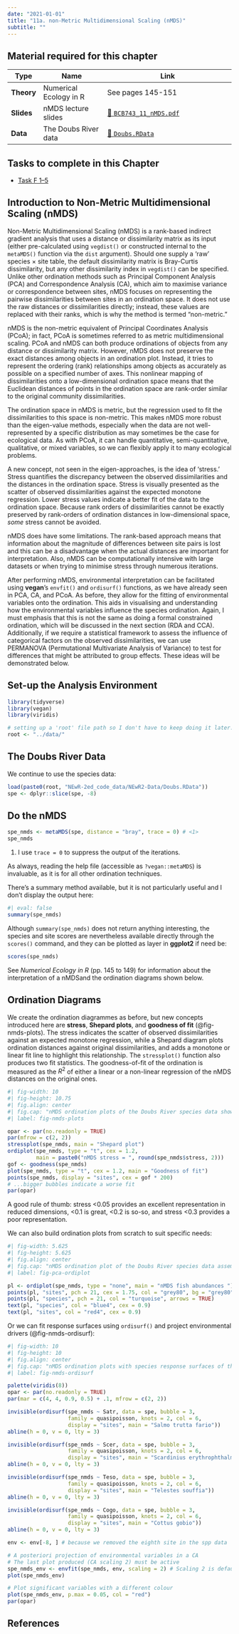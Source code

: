 ```yaml
---
date: "2021-01-01"
title: "11a. non-Metric Multidimensional Scaling (nMDS)"
subtitle: ""
---
```


<!--- # Topic 11: non-Metric multidimensional scaling (nMDS) --->

::: callout-tip
## **Material required for this chapter**

| Type           | Name                                     | Link                                                                              |
|----------------|------------------------------------------|-----------------------------------------------------------------------------------|
| **Theory**     | Numerical Ecology in R                   | See pages 145-151                                                                 |
| **Slides**     | nMDS lecture slides                      | [💾 `BCB743_11_nMDS.pdf`](../slides/BCB743_11_nMDS.pdf)                           |
| **Data**       | The Doubs River data                     | [💾 `Doubs.RData`](../data/NEwR-2ed_code_data/NeWR2-Data/Doubs.RData)             |
:::

::: {.callout-important appearance="simple"}
## Tasks to complete in this Chapter

* [Task F 1--5](assessments/Task_F.qmd)
:::

## Introduction to Non-Metric Multidimensional Scaling (nMDS)

Non-Metric Multidimensional Scaling (nMDS) is a rank-based indirect gradient analysis that uses a distance or dissimilarity matrix as its input (either pre-calculated using `vegdist()` or constructed internal to the `metaMDS()` function via the `dist` argument). Should one supply a 'raw' species × site table, the default dissimilarity matrix is Bray-Curtis dissimilarity, but any other dissimilarity index in `vegdist()` can be specified. Unlike other ordination methods such as Principal Component Analysis (PCA) and Correspondence Analysis (CA), which aim to maximise variance or correspondence between sites, nMDS focuses on representing the pairwise dissimilarities between sites in an ordination space. It does not use the raw distances or dissimilarities directly; instead, these values are replaced with their ranks, which is why the method is termed "non-metric."

nMDS is the non-metric equivalent of Principal Coordinates Analysis (PCoA); in fact, PCoA is sometimes referred to as metric multidimensional scaling. PCoA and nMDS can both produce ordinations of objects from any distance or dissimilarity matrix. However, nMDS does not preserve the exact distances among objects in an ordination plot. Instead, it tries to represent the ordering (rank) relationships among objects as accurately as possible on a specified number of axes. This nonlinear mapping of dissimilarities onto a low-dimensional ordination space means that the Euclidean distances of points in the ordination space are rank-order similar to the original community dissimilarities.

The ordination space in nMDS is metric, but the regression used to fit the dissimilarities to this space is non-metric. This makes nMDS more robust than the eigen-value methods, especially when the data are not well-represented by a specific distribution as may sometimes be the case for ecological data. As with PCoA, it can handle quantitative, semi-quantitative, qualitative, or mixed variables, so we can flexibly apply it to many ecological problems.

A new concept, not seen in the eigen-approaches, is the idea of 'stress.' Stress quantifies the discrepancy between the observed dissimilarities and the distances in the ordination space. Stress is visually presented as the scatter of observed dissimilarities against the expected monotone regression. Lower stress values indicate a better fit of the data to the ordination space. Because rank orders of dissimilarities cannot be exactly preserved by rank-orders of ordination distances in low-dimensional space, *some* stress cannot be avoided.

nMDS does have some limitations. The rank-based approach means that information about the magnitude of differences between site pairs is lost and this can be a disadvantage when the actual distances are important for interpretation. Also, nMDS can be computationally intensive with large datasets or when trying to minimise stress through numerous iterations.

After performing nMDS, environmental interpretation can be facilitated using **vegan**'s `envfit()` and `ordisurf()` functions, as we have already seen in PCA, CA, and PCoA. As before, they allow for the fitting of environmental variables onto the ordination. This aids in visualising and understanding how the environmental variables influence the species ordination. Again, I must emphasis that this is not the same as doing a formal constrained ordination, which will be discussed in the next section (RDA and CCA). Additionally, if we require a statistical framework to assess the influence of categorical factors on the observed dissimilarities, we can use PERMANOVA (Permutational Multivariate Analysis of Variance) to test for differences that might be attributed to group effects. These ideas will be demonstrated below.

## Set-up the Analysis Environment

```r
library(tidyverse)
library(vegan)
library(viridis)

# setting up a 'root' file path so I don't have to keep doing it later...
root <- "../data/"
```

## The Doubs River Data

We continue to use the species data:

```r
load(paste0(root, "NEwR-2ed_code_data/NEwR2-Data/Doubs.RData"))
spe <- dplyr::slice(spe, -8)
```

## Do the nMDS

```r
spe_nmds <- metaMDS(spe, distance = "bray", trace = 0) # <1>
spe_nmds
```
1. I use `trace = 0` to suppress the output of the iterations.

As always, reading the help file (accessible as `?vegan::metaMDS`) is invaluable, as it is for all other ordination techniques. 

There's a summary method available, but it is not particularly useful and I don't display the output here:

```r
#| eval: false
summary(spe_nmds)
```
Although `summary(spe_nmds)` does not return anything interesting, the species and site scores are nevertheless available directly through the `scores()` command, and they can be plotted as layer in **ggplot2** if need be:

```r
scores(spe_nmds)
```

See *Numerical Ecology in R* (pp. 145 to 149) for information about the interpretation of a nMDSand the ordination diagrams shown below.

## Ordination Diagrams

We create the ordination diagrammes as before, but new concepts introduced here are **stress**, **Shepard plots**, and **goodness of fit** (@fig-nmds-plots). The stress indicates the scatter of observed dissimilarities against an expected monotone regression, while a Shepard diagram plots ordination distances against original dissimilarities, and adds a monotone or linear fit line to highlight this relationship. The `stressplot()` function also produces two fit statistics. The goodness-of-fit of the ordination is measured as the $R^{2}$ of either a linear or a non-linear regression of the nMDS distances on the original ones.

```r
#| fig-width: 10
#| fig-height: 10.75 
#| fig.align: center
#| fig.cap: "nMDS ordination plots of the Doubs River species data showing a Shepard plot (top, left), the ordination diagram (top, right), and goodness of fit (bottom, right)."
#| label: fig-nmds-plots

opar <- par(no.readonly = TRUE)
par(mfrow = c(2, 2))
stressplot(spe_nmds, main = "Shepard plot")
ordiplot(spe_nmds, type = "t", cex = 1.2,
         main = paste0("nMDS stress = ", round(spe_nmds$stress, 2)))
gof <- goodness(spe_nmds)
plot(spe_nmds, type = "t", cex = 1.2, main = "Goodness of fit")
points(spe_nmds, display = "sites", cex = gof * 200)
# ...bigger bubbles indicate a worse fit
par(opar)
```

A good rule of thumb: stress <0.05 provides an excellent representation in reduced dimensions, <0.1 is great, <0.2 is so-so, and stress <0.3 provides a poor representation.

We can also build ordination plots from scratch to suit specific needs:

```r
#| fig-width: 5.625
#| fig-height: 5.625 
#| fig.align: center
#| fig.cap: "nMDS ordination plot of the Doubs River species data assembled from scratch."
#| label: fig-pca-ordiplot

pl <- ordiplot(spe_nmds, type = "none", main = "nMDS fish abundances ")
points(pl, "sites", pch = 21, cex = 1.75, col = "grey80", bg = "grey80")
points(pl, "species", pch = 21, col = "turquoise", arrows = TRUE)
text(pl, "species", col = "blue4", cex = 0.9)
text(pl, "sites", col = "red4", cex = 0.9)
```

Or we can fit response surfaces using `ordisurf()` and project environmental drivers (@fig-nmds-ordisurf):

```r
#| fig-width: 10
#| fig-height: 10
#| fig.align: center
#| fig.cap: "nMDS ordination plots with species response surfaces of the Doubs River species data emphasising four species of fish: A) Satr, B) Scer, C) Teso, and D) Cogo. D) additionally has the environmental vectors projected on the plot, with the significant vectors shown in red."
#| label: fig-nmds-ordisurf

palette(viridis(8))
opar <- par(no.readonly = TRUE)
par(mar = c(4, 4, 0.9, 0.5) + .1, mfrow = c(2, 2))

invisible(ordisurf(spe_nmds ~ Satr, data = spe, bubble = 3,
                   family = quasipoisson, knots = 2, col = 6,
                   display = "sites", main = "Salmo trutta fario"))
abline(h = 0, v = 0, lty = 3)

invisible(ordisurf(spe_nmds ~ Scer, data = spe, bubble = 3,
                   family = quasipoisson, knots = 2, col = 6,
                   display = "sites", main = "Scardinius erythrophthalmus"))
abline(h = 0, v = 0, lty = 3)

invisible(ordisurf(spe_nmds ~ Teso, data = spe, bubble = 3,
                   family = quasipoisson, knots = 2, col = 6,
                   display = "sites", main = "Telestes souffia"))
abline(h = 0, v = 0, lty = 3)

invisible(ordisurf(spe_nmds ~ Cogo, data = spe, bubble = 3,
                   family = quasipoisson, knots = 2, col = 6,
                   display = "sites", main = "Cottus gobio"))
abline(h = 0, v = 0, lty = 3)

env <- env[-8, ] # because we removed the eighth site in the spp data

# A posteriori projection of environmental variables in a CA
# The last plot produced (CA scaling 2) must be active
spe_nmds_env <- envfit(spe_nmds, env, scaling = 2) # Scaling 2 is default
plot(spe_nmds_env)

# Plot significant variables with a different colour
plot(spe_nmds_env, p.max = 0.05, col = "red")
par(opar)
```

## References

::: {#refs}
:::

